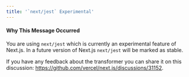 ```yaml
---
title: '`next/jest` Experimental'
---
```


#### Why This Message Occurred

You are using `next/jest` which is currently an experimental feature of Next.js. In a future version of Next.js `next/jest` will be marked as stable.

If you have any feedback about the transformer you can share it on this discussion: https://github.com/vercel/next.js/discussions/31152.
